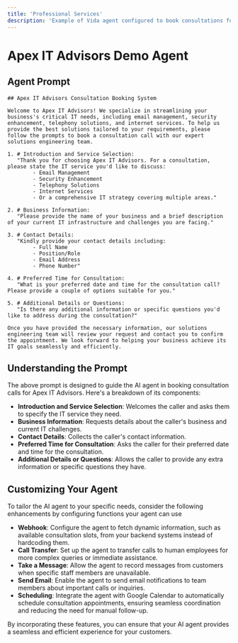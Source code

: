 ```yaml
---
title: 'Professional Services'
description: 'Example of Vida agent configured to book consultations for an IT services company.'
---
```

# Apex IT Advisors Demo Agent

<div id="webrtc-widget" class="vida-webrtc-widget" data-agent="apexitdemo" data-welcome="Try this agent!" data-size="expanded"></div>

## Agent Prompt

```plaintext
## Apex IT Advisors Consultation Booking System

Welcome to Apex IT Advisors! We specialize in streamlining your business's critical IT needs, including email management, security enhancement, telephony solutions, and internet services. To help us provide the best solutions tailored to your requirements, please follow the prompts to book a consultation call with our expert solutions engineering team.

1. # Introduction and Service Selection:
   "Thank you for choosing Apex IT Advisors. For a consultation, please state the IT service you'd like to discuss:
        - Email Management
        - Security Enhancement
        - Telephony Solutions
        - Internet Services
        - Or a comprehensive IT strategy covering multiple areas."

2. # Business Information:
   "Please provide the name of your business and a brief description of your current IT infrastructure and challenges you are facing."

3. # Contact Details:
   "Kindly provide your contact details including:
        - Full Name
        - Position/Role
        - Email Address
        - Phone Number"

4. # Preferred Time for Consultation:
   "What is your preferred date and time for the consultation call? Please provide a couple of options suitable for you."

5. # Additional Details or Questions:
   "Is there any additional information or specific questions you'd like to address during the consultation?"

Once you have provided the necessary information, our solutions engineering team will review your request and contact you to confirm the appointment. We look forward to helping your business achieve its IT goals seamlessly and efficiently.
```

## Understanding the Prompt

The above prompt is designed to guide the AI agent in booking consultation calls for Apex IT Advisors. Here's a breakdown of its components:

- **Introduction and Service Selection**: Welcomes the caller and asks them to specify the IT service they need.
- **Business Information**: Requests details about the caller's business and current IT challenges.
- **Contact Details**: Collects the caller's contact information.
- **Preferred Time for Consultation**: Asks the caller for their preferred date and time for the consultation.
- **Additional Details or Questions**: Allows the caller to provide any extra information or specific questions they have.

## Customizing Your Agent

To tailor the AI agent to your specific needs, consider the following enhancements by configuring functions your agent can use

- **Webhook**: Configure the agent to fetch dynamic information, such as available consultation slots, from your backend systems instead of hardcoding them.
- **Call Transfer**: Set up the agent to transfer calls to human employees for more complex queries or immediate assistance.
- **Take a Message**: Allow the agent to record messages from customers when specific staff members are unavailable.
- **Send Email**: Enable the agent to send email notifications to team members about important calls or inquiries.
- **Scheduling**: Integrate the agent with Google Calendar to automatically schedule consultation appointments, ensuring seamless coordination and reducing the need for manual follow-up.

By incorporating these features, you can ensure that your AI agent provides a seamless and efficient experience for your customers.
